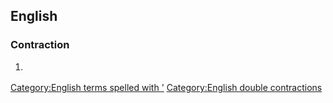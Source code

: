 ==English==

===Contraction===
{{head|en|contraction|head=[[who]][['d|’d]][['ve|’ve]]}}

# {{nonstandard|informal}} {{contraction of|[[who]] [[would]] [[have]]}}

[[Category:English terms spelled with ']]
[[Category:English double contractions]]